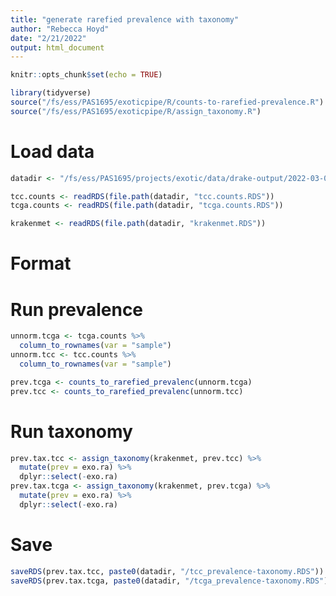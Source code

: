 ```yaml
---
title: "generate rarefied prevalence with taxonomy"
author: "Rebecca Hoyd"
date: "2/21/2022"
output: html_document
---
```


```r
knitr::opts_chunk$set(echo = TRUE)

library(tidyverse)
source("/fs/ess/PAS1695/exoticpipe/R/counts-to-rarefied-prevalence.R")
source("/fs/ess/PAS1695/exoticpipe/R/assign_taxonomy.R")
```

# Load data

```r
datadir <- "/fs/ess/PAS1695/projects/exotic/data/drake-output/2022-03-08"

tcc.counts <- readRDS(file.path(datadir, "tcc.counts.RDS"))
tcga.counts <- readRDS(file.path(datadir, "tcga.counts.RDS"))

krakenmet <- readRDS(file.path(datadir, "krakenmet.RDS"))
```

# Format 

# Run prevalence

```r
unnorm.tcga <- tcga.counts %>%
  column_to_rownames(var = "sample")
unnorm.tcc <- tcc.counts %>%
  column_to_rownames(var = "sample")

prev.tcga <- counts_to_rarefied_prevalenc(unnorm.tcga)
prev.tcc <- counts_to_rarefied_prevalenc(unnorm.tcc)
```
# Run taxonomy

```r
prev.tax.tcc <- assign_taxonomy(krakenmet, prev.tcc) %>%
  mutate(prev = exo.ra) %>%
  dplyr::select(-exo.ra)
prev.tax.tcga <- assign_taxonomy(krakenmet, prev.tcga) %>%
  mutate(prev = exo.ra) %>%
  dplyr::select(-exo.ra)
```

# Save

```r
saveRDS(prev.tax.tcc, paste0(datadir, "/tcc_prevalence-taxonomy.RDS"))
saveRDS(prev.tax.tcga, paste0(datadir, "/tcga_prevalence-taxonomy.RDS"))
```
